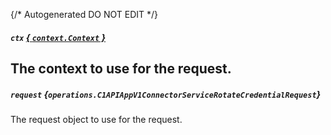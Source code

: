 {/* Autogenerated DO NOT EDIT  */}

##### `ctx` [*{ `context.Context` }*](https://pkg.go.dev/context#Context)
The context to use for the request.
---
##### `request` *{`operations.C1APIAppV1ConnectorServiceRotateCredentialRequest`}*
The request object to use for the request.

<Collapsible openLabel={Labels.showProperties} closeLabel={Labels.hideProperties}>
  <C1APIAppV1ConnectorServiceRotateCredentialRequest />
</Collapsible>


